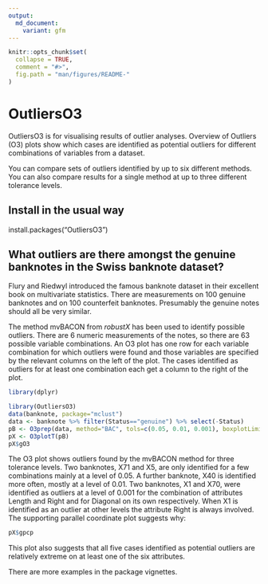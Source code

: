 ```yaml
---
output:
  md_document:
    variant: gfm
---
```


<!-- README.md is generated from README.Rmd. Please edit that file -->

```r
knitr::opts_chunk$set(
  collapse = TRUE,
  comment = "#>",
  fig.path = "man/figures/README-"
)
```

# OutliersO3

OutliersO3 is for visualising results of outlier analyses.  Overview of Outliers (O3) plots show which cases are identified as potential outliers for different combinations of variables from a dataset.

You can compare sets of outliers identified by up to six different methods.  You can also compare results for a single method at up to three different tolerance levels.

## Install in the usual way
install.packages("OutliersO3")

## What outliers are there amongst the genuine banknotes in the Swiss banknote dataset?

Flury and Riedwyl introduced the famous banknote dataset in their excellent book on multivariate statistics.  There are measurements on 100 genuine banknotes and on 100 counterfeit banknotes.  Presumably the genuine notes should all be very similar.

The method mvBACON from *robustX* has been used to identify possible outliers.  There are 6 numeric measurements of the notes, so there are 63 possible variable combinations.  An O3 plot has one row for each variable combination for which outliers were found and those variables are specified by the relevant columns on the left of the plot.  The cases identified as outliers for at least one combination each get a column to the right of the plot.

```r
library(dplyr)
```

```r
library(OutliersO3)
data(banknote, package="mclust")
data <- banknote %>% filter(Status=="genuine") %>% select(-Status)
pB <- O3prep(data, method="BAC", tols=c(0.05, 0.01, 0.001), boxplotLimits=c(6,10,12))
pX <- O3plotT(pB)
pX$gO3
```

The O3 plot shows outliers found by the mvBACON method for three tolerance levels.   Two banknotes, X71 and X5, are only identified for a few combinations mainly at a level of 0.05.  A further banknote, X40 is identified more often, mostly at a level of 0.01.  Two banknotes, X1 and X70, were identified as outliers at a level of 0.001 for the combination of attributes Length and Right and for Diagonal on its own respectively.  When X1 is identified as an outlier at other levels the attribute Right is always involved.  The supporting parallel coordinate plot suggests why:
```r
pX$gpcp
```

This plot also suggests that all five cases identified as potential outliers are relatively extreme on at least one of the six attributes.

There are more examples in the package vignettes.
